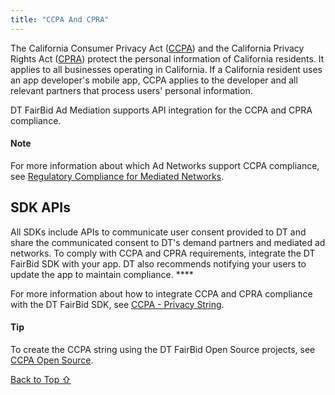 ```yaml
---
title: "CCPA And CPRA"
---
```


The California Consumer Privacy Act ([CCPA](https://iabtechlab.com/standards/ccpa/)) and the California Privacy Rights Act ([CPRA](https://thecpra.org/)) protect the personal information of California residents. It applies to all businesses operating in California. If a California resident uses an app developer's mobile app, CCPA applies to the developer and all relevant partners that process users' personal information.

DT FairBid Ad Mediation supports API integration for the CCPA and CPRA compliance.

#### Note

For more information about which Ad Networks support CCPA compliance, see [Regulatory Compliance for Mediated Networks](/hc/en-us/articles/360013311257).

## SDK APIs

All SDKs include APIs to communicate user consent provided to DT and share the communicated consent to DT's demand partners and mediated ad networks. To comply with CCPA and CPRA requirements, integrate the DT FairBid SDK with your app. DT also recommends notifying your users to update the app to maintain compliance. ****

For more information about how to integrate CCPA and CPRA compliance with the DT FairBid SDK, see [CCPA - Privacy String](https://developer.digitalturbine.com/hc/en-us/articles/16861742823324-CCPA-Privacy-String).

#### Tip

To create the CCPA string using the DT FairBid Open Source projects, see [CCPA Open Source](/hc/en-us/articles/16844433005212).

[Back to Top ⇧](#top)
